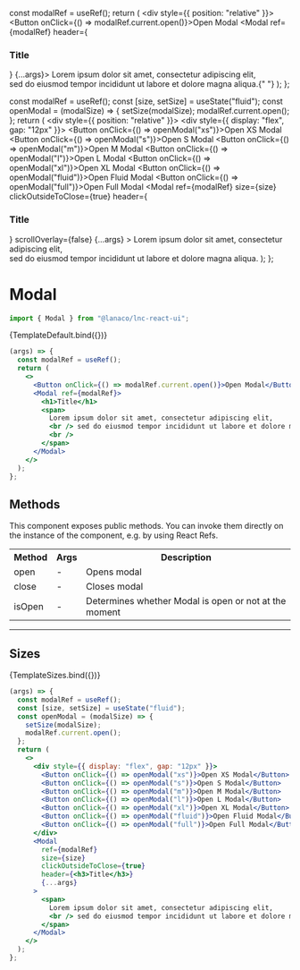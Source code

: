 
<Meta title="Utility/Modal" component={Modal} />

  const modalRef = useRef();
  return (
    <div style={{ position: "relative" }}>
      <Button onClick={() => modalRef.current.open()}>Open Modal</Button>
      <Modal ref={modalRef} header={<h3>Title</h3>} {...args}>
        <span>
          Lorem ipsum dolor sit amet, consectetur adipiscing elit,
          <br /> sed do eiusmod tempor incididunt ut labore et dolore magna aliqua.{" "}
        </span>
      </Modal>
    </div>
  );
};

  const modalRef = useRef();
  const [size, setSize] = useState("fluid");
  const openModal = (modalSize) => {
    setSize(modalSize);
    modalRef.current.open();
  };
  return (
    <div style={{ position: "relative" }}>
      <div style={{ display: "flex", gap: "12px" }}>
        <Button onClick={() => openModal("xs")}>Open XS Modal</Button>
        <Button onClick={() => openModal("s")}>Open S Modal</Button>
        <Button onClick={() => openModal("m")}>Open M Modal</Button>
        <Button onClick={() => openModal("l")}>Open L Modal</Button>
        <Button onClick={() => openModal("xl")}>Open XL Modal</Button>
        <Button onClick={() => openModal("fluid")}>Open Fluid Modal</Button>
        <Button onClick={() => openModal("full")}>Open Full Modal</Button>
      </div>
      <Modal
        ref={modalRef}
        size={size}
        clickOutsideToClose={true}
        header={<h3>Title</h3>}
        scrollOverlay={false}
        {...args}
      >
        <span>
          Lorem ipsum dolor sit amet, consectetur adipiscing elit,
          <br /> sed do eiusmod tempor incididunt ut labore et dolore magna aliqua.
        </span>
      </Modal>
    </div>
  );
};

# Modal

```jsx
import { Modal } from "@lanaco/lnc-react-ui";
```

<Story name="Default" args={{}}>
  {TemplateDefault.bind({})}
</Story>

```jsx
(args) => {
  const modalRef = useRef();
  return (
    <>
      <Button onClick={() => modalRef.current.open()}>Open Modal</Button>
      <Modal ref={modalRef}>
        <h1>Title</h1>
        <span>
          Lorem ipsum dolor sit amet, consectetur adipiscing elit,
          <br /> sed do eiusmod tempor incididunt ut labore et dolore magna aliqua.{" "}
          <br />
        </span>
      </Modal>
    </>
  );
};
```

<ArgsTable story="Default" />

## Methods

This component exposes public methods. You can invoke them directly on the instance of the component, e.g. by using React Refs.

<Table>
    <tr>
        <th>Method</th>
        <th>Args</th>
        <th>Description</th>
    </tr>
    <tr>
        <td>open</td>
        <td>-</td>
        <td>Opens modal</td>
    </tr>
    <tr>
        <td>close</td>
        <td>-</td>
        <td>Closes modal</td>
    </tr>
    <tr>
        <td>isOpen</td>
        <td>-</td>
        <td>Determines whether Modal is open or not at the moment</td>
    </tr>
</Table>

---

## Sizes

<Story name="Sizes" args={{}}>
  {TemplateSizes.bind({})}
</Story>

```jsx
(args) => {
  const modalRef = useRef();
  const [size, setSize] = useState("fluid");
  const openModal = (modalSize) => {
    setSize(modalSize);
    modalRef.current.open();
  };
  return (
    <>
      <div style={{ display: "flex", gap: "12px" }}>
        <Button onClick={() => openModal("xs")}>Open XS Modal</Button>
        <Button onClick={() => openModal("s")}>Open S Modal</Button>
        <Button onClick={() => openModal("m")}>Open M Modal</Button>
        <Button onClick={() => openModal("l")}>Open L Modal</Button>
        <Button onClick={() => openModal("xl")}>Open XL Modal</Button>
        <Button onClick={() => openModal("fluid")}>Open Fluid Modal</Button>
        <Button onClick={() => openModal("full")}>Open Full Modal</Button>
      </div>
      <Modal
        ref={modalRef}
        size={size}
        clickOutsideToClose={true}
        header={<h3>Title</h3>}
        {...args}
      >
        <span>
          Lorem ipsum dolor sit amet, consectetur adipiscing elit,
          <br /> sed do eiusmod tempor incididunt ut labore et dolore magna aliqua.
        </span>
      </Modal>
    </>
  );
};
```
